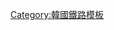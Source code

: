 <onlyinclude>{{Navbox
|name=南道海洋观光列车
|state=<includeonly>collapsed</includeonly>
|title={{link-ko|南道海洋列車|남도해양열차}}
|list1={{Navbox subgroup
|group1=[[釜山站|釜山]]~[[光州松汀站|光州松汀]]
|list1=[[釜山站|釜山]] - [[龟浦站 (韩国铁道公社)|龟浦]] - [[勿禁站|勿禁]] - [[三浪津站|三浪津]] - [[进永站|进永]] - [[昌原中央站|昌原中央]] - [[马山站|马山]] - [[晉州站 (韓國)|晋州]] - [[北川站 (庆尚南道)|北川]] - [[河东站 (韩国)|河东]] - [[顺天站 (全罗南道)|顺天]] - [[筏桥站|筏桥]] - [[得粮站|得-{粮}-]] - [[宝城站|宝城]] - [[鸣凤站|鳴鳳]] - [[绫州站|綾州]] - [[和顺站 (全罗南道)|和順]] - [[孝泉站|孝泉]] - [[西光州站|西光州]] - [[光州松汀站|光州松汀]]
}}
|list2={{Navbox subgroup
|group1=[[首爾站|首爾]]~[[麗水世博會站|麗水世博會]]
|list1=[[首爾站|首爾]] - [[永登浦站|永登浦]] - [[水原站 (韓國)|水原]] - [[天安站|天安]] - [[西大田站|西大田]] - [[益山站|益山]] - [[全州站 (韩国)|全州]] - [[南原站|南原]] - [[谷城站|谷城]] - [[求礼口站|求礼口]] - [[顺天站 (全罗南道)|顺天]] - [[麗水世博會站|麗水世博會]]
}}
}}</onlyinclude><noinclude>
[[Category:韓國鐵路模板]]
</noinclude>
